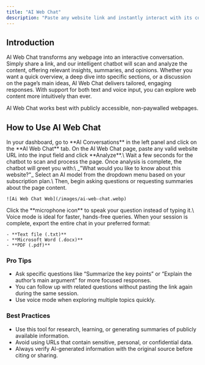 ```yaml
---
title: "AI Web Chat"
description: "Paste any website link and instantly interact with its content. AI Web Chat analyzes the page and answers your questions, providing insights and summaries in real time."
---
```


## Introduction

AI Web Chat transforms any webpage into an interactive conversation. Simply share a link, and our intelligent chatbot will scan and analyze the content, offering relevant insights, summaries, and opinions. Whether you want a quick overview, a deep dive into specific sections, or a discussion on the page’s main ideas, AI Web Chat delivers tailored, engaging responses. With support for both text and voice input, you can explore web content more intuitively than ever.

<Note>
  AI Web Chat works best with publicly accessible, non-paywalled webpages.
</Note>

## How to Use AI Web Chat

<Steps>
  <Step title="Navigate to AI Web Chat">
    In your dashboard, go to **AI Conversations** in the left panel and click on the **AI Web Chat** tab.
  </Step>
  <Step title="Paste a Web Link">
    On the AI Web Chat page, paste any valid website URL into the input field and click **Analyze**.\
    Wait a few seconds for the chatbot to scan and process the page.
  </Step>
  <Step title="Initial Chatbot Prompt">
    Once analysis is complete, the chatbot will greet you with:\
    _"What would you like to know about this website?"_
  </Step>
  <Step title="Choose AI Model">
    Select an AI model from the dropdown menu based on your subscription plan.\
    Then, begin asking questions or requesting summaries about the page content.

    ![Ai Web Chat Web](/images/ai-web-chat.webp)
  </Step>
  <Step title="Use Voice Mode (Optional)">
    Click the **microphone icon** to speak your question instead of typing it.\
    Voice mode is ideal for faster, hands-free queries.
  </Step>
  <Step title="Export the Conversation">
    When your session is complete, export the entire chat in your preferred format:

    - **Text file (.txt)**
    - **Microsoft Word (.docx)**
    - **PDF (.pdf)**
  </Step>
</Steps>

### Pro Tips

- Ask specific questions like “Summarize the key points” or “Explain the author’s main argument” for more focused responses.
- You can follow up with related questions without pasting the link again during the same session.
- Use voice mode when exploring multiple topics quickly.

### Best Practices

- Use this tool for research, learning, or generating summaries of publicly available information.
- Avoid using URLs that contain sensitive, personal, or confidential data.
- Always verify AI-generated information with the original source before citing or sharing.